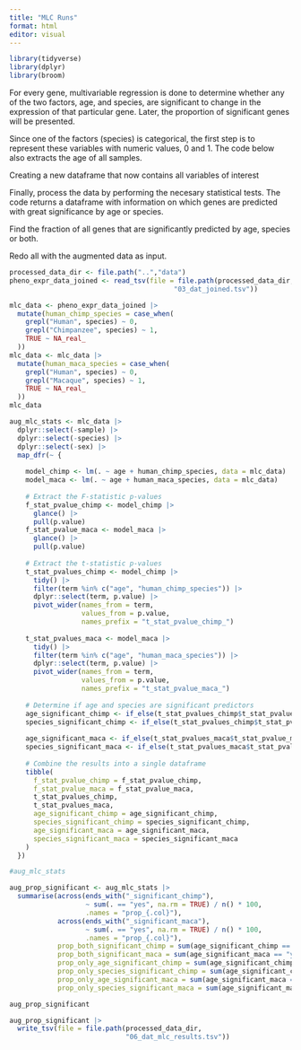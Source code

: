 ```yaml
---
title: "MLC Runs"
format: html
editor: visual
---
```


```r
library(tidyverse)
library(dplyr)
library(broom)
```

For every gene, multivariable regression is done to determine whether any of the two factors, age, and species, are significant to change in the expression of that particular gene. Later, the proportion of significant genes will be presented.

Since one of the factors (species) is categorical, the first step is to represent these variables with numeric values, 0 and 1. The code below also extracts the age of all samples.

Creating a new dataframe that now contains all variables of interest

Finally, process the data by performing the necesary statistical tests. The code returns a dataframe with information on which genes are predicted with great significance by age or species.

Find the fraction of all genes that are significantly predicted by age, species or both.

Redo all with the augmented data as input.

```r
processed_data_dir <- file.path("..","data")
pheno_expr_data_joined <- read_tsv(file = file.path(processed_data_dir,
                                         "03_dat_joined.tsv"))
```

```r
mlc_data <- pheno_expr_data_joined |> 
  mutate(human_chimp_species = case_when(
    grepl("Human", species) ~ 0,
    grepl("Chimpanzee", species) ~ 1,
    TRUE ~ NA_real_
  ))
mlc_data <- mlc_data |>
  mutate(human_maca_species = case_when(
    grepl("Human", species) ~ 0,
    grepl("Macaque", species) ~ 1,
    TRUE ~ NA_real_
  ))
mlc_data
```

```r
aug_mlc_stats <- mlc_data |>
  dplyr::select(-sample) |>
  dplyr::select(-species) |>
  dplyr::select(-sex) |>
  map_dfr(~ {
    
    model_chimp <- lm(. ~ age + human_chimp_species, data = mlc_data)
    model_maca <- lm(. ~ age + human_maca_species, data = mlc_data)
    
    # Extract the F-statistic p-values
    f_stat_pvalue_chimp <- model_chimp |>
      glance() |>
      pull(p.value)
    f_stat_pvalue_maca <- model_maca |>
      glance() |> 
      pull(p.value)
    
    # Extract the t-statistic p-values
    t_stat_pvalues_chimp <- model_chimp |>
      tidy() |>
      filter(term %in% c("age", "human_chimp_species")) |>
      dplyr::select(term, p.value) |>
      pivot_wider(names_from = term, 
                  values_from = p.value,
                  names_prefix = "t_stat_pvalue_chimp_")
    
    t_stat_pvalues_maca <- model_maca |>
      tidy() |>
      filter(term %in% c("age", "human_maca_species")) |>
      dplyr::select(term, p.value) |>
      pivot_wider(names_from = term,
                  values_from = p.value,
                  names_prefix = "t_stat_pvalue_maca_")
    
    # Determine if age and species are significant predictors
    age_significant_chimp <- if_else(t_stat_pvalues_chimp$t_stat_pvalue_chimp_age < 0.05, "yes", "no")
    species_significant_chimp <- if_else(t_stat_pvalues_chimp$t_stat_pvalue_chimp_human_chimp_species < 0.05, "yes", "no")
    
    age_significant_maca <- if_else(t_stat_pvalues_maca$t_stat_pvalue_maca_age < 0.05, "yes", "no")
    species_significant_maca <- if_else(t_stat_pvalues_maca$t_stat_pvalue_maca_human_maca_species < 0.05, "yes", "no")
    
    # Combine the results into a single dataframe
    tibble(
      f_stat_pvalue_chimp = f_stat_pvalue_chimp,
      f_stat_pvalue_maca = f_stat_pvalue_maca,
      t_stat_pvalues_chimp,
      t_stat_pvalues_maca,
      age_significant_chimp = age_significant_chimp,
      species_significant_chimp = species_significant_chimp,
      age_significant_maca = age_significant_maca,
      species_significant_maca = species_significant_maca
    )
  })

#aug_mlc_stats
```

```r
aug_prop_significant <- aug_mlc_stats |>
  summarise(across(ends_with("_significant_chimp"),
                   ~ sum(. == "yes", na.rm = TRUE) / n() * 100,
                   .names = "prop_{.col}"),
            across(ends_with("_significant_maca"),
                   ~ sum(. == "yes", na.rm = TRUE) / n() * 100,
                   .names = "prop_{.col}"),
            prop_both_significant_chimp = sum(age_significant_chimp == "yes" & species_significant_chimp == "yes", na.rm = TRUE) / n() * 100,
            prop_both_significant_maca = sum(age_significant_maca == "yes" & species_significant_maca == "yes", na.rm = TRUE) / n() * 100,
            prop_only_age_significant_chimp = sum(age_significant_chimp == "yes" & species_significant_chimp == "no", na.rm = TRUE) / n() * 100,
            prop_only_species_significant_chimp = sum(age_significant_chimp == "no" & species_significant_chimp == "yes", na.rm = TRUE) / n() * 100,
            prop_only_age_significant_maca = sum(age_significant_maca == "yes" & species_significant_maca == "no", na.rm = TRUE) / n() * 100,
            prop_only_species_significant_maca = sum(age_significant_maca == "no" & species_significant_maca == "yes", na.rm = TRUE) / n() * 100)

aug_prop_significant
```

```r
aug_prop_significant |>
  write_tsv(file = file.path(processed_data_dir,
                             "06_dat_mlc_results.tsv"))
```
